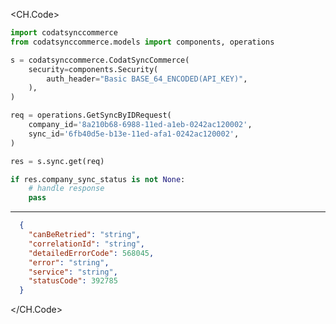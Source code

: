 
<CH.Code>
```python Get.py
import codatsynccommerce
from codatsynccommerce.models import components, operations

s = codatsynccommerce.CodatSyncCommerce(
    security=components.Security(
        auth_header="Basic BASE_64_ENCODED(API_KEY)",
    ),
)

req = operations.GetSyncByIDRequest(
    company_id='8a210b68-6988-11ed-a1eb-0242ac120002',
    sync_id='6fb40d5e-b13e-11ed-afa1-0242ac120002',
)

res = s.sync.get(req)

if res.company_sync_status is not None:
    # handle response
    pass
```
---

```json Example Response
  {
    "canBeRetried": "string",
    "correlationId": "string",
    "detailedErrorCode": 568045,
    "error": "string",
    "service": "string",
    "statusCode": 392785
  }
```
</CH.Code>
